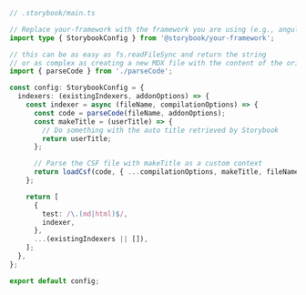```ts
// .storybook/main.ts

// Replace your-framework with the framework you are using (e.g., angular, react-webpack5, vue3-webpack5)
import type { StorybookConfig } from '@storybook/your-framework';

// this can be as easy as fs.readFileSync and return the string
// or as complex as creating a new MDX file with the content of the original file
import { parseCode } from './parseCode';

const config: StorybookConfig = {
  indexers: (existingIndexers, addonOptions) => {
    const indexer = async (fileName, compilationOptions) => {
      const code = parseCode(fileName, addonOptions);
      const makeTitle = (userTitle) => {
        // Do something with the auto title retrieved by Storybook
        return userTitle;
      };

      // Parse the CSF file with makeTitle as a custom context
      return loadCsf(code, { ...compilationOptions, makeTitle, fileName }).parse();
    };

    return [
      {
        test: /\.(md|html)$/,
        indexer,
      },
      ...(existingIndexers || []),
    ];
  },
};

export default config;
```

